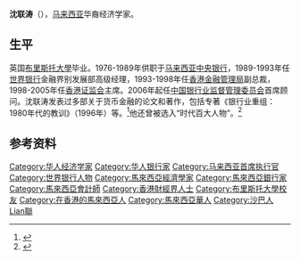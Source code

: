 '''沈联涛'''（{{bd|1946年||catIdx=Sheng沈}}），[[马来西亚|马来西亚]]华裔经济学家。

==生平==
英国[[布里斯托大學|布里斯托大學]]毕业。1976-1989年供职于[[马来西亚中央银行|马来西亚中央银行]]，1989-1993年任[[世界银行|世界银行]]金融界别发展部高级经理，1993-1998年任[[香港金融管理局|香港金融管理局]]副总裁，1998-2005年任[[香港证监会|香港证监会]]主席。2006年起任[[中国银行业监督管理委员会|中国银行业监督管理委员会]]首席顾问。沈联涛发表过多部关于货币金融的论文和著作，包括专著《银行业重组：1980年代的教训》（1996年）等。<ref>{{Cite web |url=http://renwu.hexun.com/figure_4901.shtml |title=沈联涛 |access-date=2013-09-18 |archive-url=https://web.archive.org/web/20130930133639/http://renwu.hexun.com/figure_4901.shtml |archive-date=2013-09-30 |dead-url=yes }}</ref>他还曾被选入“时代百大人物”。<ref>{{Cite web |url=http://time100.time.com/2013/04/18/time-100/slide/andrew-sheng/ |title=Time100 |accessdate=2013-09-18 |archive-date=2013-09-27 |archive-url=https://web.archive.org/web/20130927161733/http://time100.time.com/2013/04/18/time-100/slide/andrew-sheng/ |dead-url=no }}</ref>

==参考资料==
{{reflist}}

{{DEFAULTSORT:Sheng沈}}
[[Category:华人经济学家|Category:华人经济学家]]
[[Category:华人银行家|Category:华人银行家]]
[[Category:马来西亚首席执行官|Category:马来西亚首席执行官]]
[[Category:世界银行人物|Category:世界银行人物]]
[[Category:馬來西亞經濟學家|Category:馬來西亞經濟學家]]
[[Category:馬來西亞銀行家|Category:馬來西亞銀行家]]
[[Category:馬來西亞會計師|Category:馬來西亞會計師]]
[[Category:香港財經界人士|Category:香港財經界人士]]
[[Category:布里斯托大學校友|Category:布里斯托大學校友]]
[[Category:在香港的馬來西亞人|Category:在香港的馬來西亞人]]
[[Category:馬來西亞華人|Category:馬來西亞華人]]
[[Category:沙巴人|Category:沙巴人]]
[[Category:沈姓|Lian聯]]